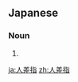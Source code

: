 ==Japanese==
{{ja-kanjitab|ひと|さ|o2=し|ゆび}}

===Noun===
{{ja-noun|ひとさしゆび}}

# {{altspell|lang=ja|人差し指}}

[[ja:人差指]]
[[zh:人差指]]